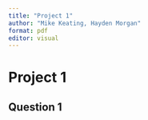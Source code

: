 ```yaml
---
title: "Project 1"
author: "Mike Keating, Hayden Morgan"
format: pdf
editor: visual
---
```


# Project 1

## Question 1
